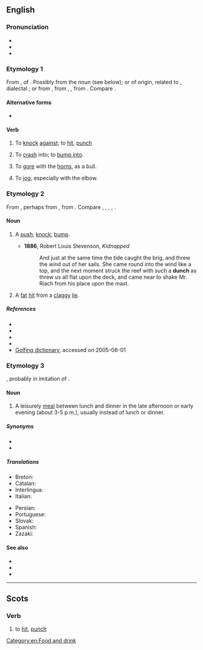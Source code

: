 {{also|Dunch}}
==English==

===Pronunciation===
* {{IPA|en|/dʌntʃ/}}
* {{audio|en|LL-Q1860 (eng)-Vealhurl-dunch.wav|Audio (Southern England)}}
* {{rhymes|en|ʌntʃ|s=1}}

===Etymology 1===
From {{inh|en|enm|dunchen}}, of {{unk|en|title=uncertain origin}}. Possibly from the noun (see below); or of {{der|en|gmq|-}} origin, related to {{cog|gmq-osw|diunga|t=to hit, knock}}, dialectal {{cog|sv|dunka|t=to beat}}; or from {{inh|en|enm|dengen}}, from {{inh|en|ang|denġan}}, {{m|ang|denċġan|t=to knock, ding}}, from {{inh|en|gem-pro|*dangijaną|t=to bang, knock}}. Compare {{cog|en|dinge}}.

====Alternative forms====
* {{l|en|dunsh}} {{qualifier|Geordie}}

====Verb====
{{en-verb|pres_ptc2=dunchin}}

# {{lb|en|Geordie}} To [[knock]] [[against]]; to [[hit]], [[punch]]
# {{lb|en|Geordie}} To [[crash]] into; to [[bump into]].
# {{lb|en|Scotland}} To [[gore]] with the [[horn]]s, as a bull.
# {{lb|en|British}} To [[jog]], especially with the elbow.

===Etymology 2===
From {{inh|en|enm|dunche}}, perhaps from {{inh|en|ang|*dynċ}}, from {{inh|en|gem-pro|*dunkiz}}. Compare {{cog|non|dykr}}, {{m|non|dynkr|t=a crashing noise}}, {{cog|da|dunk|t=a blow}}, {{cog|sv|dunk|t=a thump, clap}}, {{cog|no|dunk|t=a knock, bump}}.

====Noun====
{{en-noun}}

# {{lb|en|dialectal}} A [[push]]; [[knock]]; [[bump]].
#* '''1886''', Robert Louis Stevenson, ''Kidnapped''
#*: And just at the same time the tide caught the brig, and threw the wind out of her sails. She came round into the wind like a top, and the next moment struck the reef with such a '''dunch''' as threw us all flat upon the deck, and came near to shake Mr. Riach from his place upon the mast.
# {{lb|en|golf}} A [[fat]] [[hit]] from a [[claggy]] [[lie]].

=====References=====
* {{R:New Geordie Dictionary 1987}}
* {{R:Palgrave}}
* {{R:Dobson & Irwin Newcastle 1970}}
* {{R:Northumberland 1880}}
* [http://www.worldgolf.com/wglibrary/reference/dictionary/dpage.html Golfing dictionary], accessed on 2005-06-01

===Etymology 3===
{{blend|en|dinner|lunch}}, probably in imitation of {{m|en|brunch}}.

====Noun====
{{en-noun|?}}

# {{lb|en|informal|rare}} A leisurely [[meal]] between lunch and dinner in the late afternoon or early evening (about 3-5 p.m.), usually instead of lunch or dinner.
#: {{ux|en|I have a lunchtime meeting tomorrow, so let's have '''dunch''' together instead.}}

=====Synonyms=====
* {{l|en|linner}}
* {{l|en|lupper}}

=====Translations=====
{{trans-top|meal between lunch and dinner}}
* Breton: {{t+|br|adverenn|f}}
* Catalan: {{t+|ca|berenar|m}}
* Interlingua: {{t|ia|merenda}}
* Italian: {{t+|it|merenda|f}}
{{trans-mid}}
* Persian: {{t+|fa|عصرانه|tr=asraneh}}
* Portuguese: {{t+|pt|merenda|f}}
* Slovak: {{t|sk|olovrant|m}}
* Spanish: {{t+|es|merienda|f}}
* Zazaki: {{t|zza|êrene|f}}
{{trans-bottom}}

====See also====
* {{l|en|brinner}}
* {{l|en|brunch}}
* {{l|en|brupper}}

[[Category:en:Food and drink]]

----

==Scots==

===Verb===
{{sco-verb|dunches|dunchin|duncht|duncht}}

# to [[hit]], [[punch]]